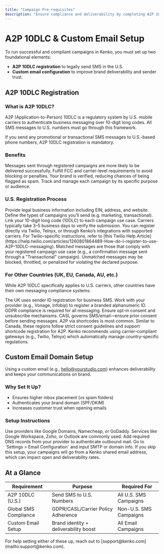 ```yaml
---
title: "Campaign Pre-requisites"
description: "Ensure compliance and deliverability by completing A2P 10DLC registration and configuring a custom email domain in Kenko."
---
```


# A2P 10DLC & Custom Email Setup

To run successful and compliant campaigns in Kenko, you must set up two foundational elements:

- **A2P 10DLC registration** to legally send SMS in the U.S.
- **Custom email configuration** to improve brand deliverability and sender trust.

## A2P 10DLC Registration

### What is A2P 10DLC?

A2P (Application-to-Person) 10DLC is a regulatory system by U.S. mobile carriers to authenticate business messaging over 10-digit long codes. All SMS messages to U.S. numbers must go through this framework.

<Info>
  If you send any promotional or transactional SMS messages to U.S.-based phone numbers, A2P 10DLC registration is mandatory.
</Info>

### Benefits

<CardGroup cols="2">
  <Card title="Higher Deliverability" icon="arrow-up-right">
    Messages sent through registered campaigns are more likely to be delivered successfully.
  </Card>
  <Card title="Regulatory Compliance" icon="shield-check">
    Fulfill FCC and carrier-level requirements to avoid blocking or penalties.
  </Card>
  <Card title="Improved Reputation" icon="user-check">
    Your brand is verified, reducing chances of being flagged as spam.
  </Card>
  <Card title="Detailed Use Case Tracking" icon="chart-bar">
    Track and manage each campaign by its specific purpose or audience.
  </Card>
</CardGroup>

### U.S. Registration Process

<Steps>
  <Step title="1. Register Your Brand">
    Provide legal business information including EIN, address, and website.
  </Step>
  <Step title="2. Submit Use Cases">
    Define the types of campaigns you’ll send (e.g. marketing, transactional).
  </Step>
  <Step title="3. Connect Phone Numbers">
    Link your 10-digit long code (10DLC) to each campaign use case.
  </Step>
  <Step title="4. Wait for Approval">
    Carriers typically take 3–5 business days to verify the submission.
  </Step>
</Steps>

<Info>
  You can register directly via Twilio, Telnyx, or through Kenko’s integrations with supported carriers. For Twilio-specific instructions, refer to [this Twilio Help Article](https://help.twilio.com/articles/1260801864489-How-do-I-register-to-use-A2P-10DLC-messaging).
</Info>

<Accordion title="When is a message considered 'matched' or 'unmatched'?" icon="question">
  Matched messages are those that comply with your registered campaign use case (e.g., a confirmation message sent through a "Transactional" campaign). Unmatched messages may be blocked, throttled, or penalized for violating the declared purpose.
</Accordion>

### For Other Countries (UK, EU, Canada, AU, etc.)

While A2P 10DLC specifically applies to U.S. carriers, other countries have their own messaging compliance systems:

<AccordionGroup>
  <Accordion title="United Kingdom" icon="flag">
    The UK uses sender ID registration for business SMS. Work with your provider (e.g., Vonage, Infobip) to register a branded alphanumeric ID.
  </Accordion>
  <Accordion title="European Union" icon="globe">
    GDPR compliance is required for all messaging. Ensure opt-in consent and unsubscribe mechanisms.
  </Accordion>
  <Accordion title="Canada" icon="leaf-maple">
    CASL governs SMS/email—ensure prior consent before sending messages. A2P via shortcodes is most common.
  </Accordion>
  <Accordion title="Australia & New Zealand" icon="star">
    Similar to Canada, these regions follow strict consent guidelines and support shortcode registration for A2P.
  </Accordion>
</AccordionGroup>

<Callout type="info">
Kenko recommends using carrier-compliant gateways (e.g., Twilio, Telnyx) which automatically manage country-specific regulations.
</Callout>

## Custom Email Domain Setup

Using a custom email (e.g., [hello@yourstudio.com](mailto:hello@yourstudio.com)) enhances deliverability and keeps your communications on brand.

### Why Set It Up?

- Ensures higher inbox placement (vs spam folders)
- Authenticates your brand domain (SPF/DKIM)
- Increases customer trust when opening emails

### Setup Instructions

<Steps>
  <Step title="1. Buy a Domain">
    Use providers like Google Domains, Namecheap, or GoDaddy.
  </Step>
  <Step title="2. Connect to an Email Provider">
    Services like Google Workspace, Zoho, or Outlook are commonly used.
  </Step>
  <Step title="3. Configure SPF/DKIM">
    Add required DNS records from your provider to authenticate outbound mail.
  </Step>
  <Step title="4. Verify in Kenko">
    Go to `Settings > Email Configuration` and input SMTP or domain info.
  </Step>
</Steps>

<Info>
  If you skip this setup, your campaigns will go from a Kenko shared email address, which can impact open and deliverability rates.
</Info>

## At a Glance

| Requirement           | Purpose                                | Required For           |
| --------------------- | -------------------------------------- | ---------------------- |
| A2P 10DLC (U.S.)      | Send SMS to U.S. Numbers               | All U.S. SMS Campaigns |
| Global SMS Compliance | GDPR/CASL/Carrier Policy Adherence     | Non-U.S. SMS Campaigns |
| Custom Email Setup    | Brand identity \+ deliverability boost | All Email Campaigns    |

<Note>
  For help setting either of these up, reach out to [support@kenko.com](mailto:support@kenko.com).
</Note>